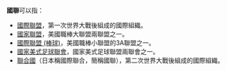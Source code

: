 '''國聯'''可以指：
* [[國際聯盟|國際聯盟]]，第一次世界大戰後組成的國際組織。
* [[國家聯盟|國家聯盟]]，美國職棒大聯盟兩聯盟之一。
* [[國際聯盟_(棒球)|國際聯盟 (棒球)]]，美國職棒小聯盟的3A聯盟之一。
* [[國家美式足球聯會|國家美式足球聯會]]，國家美式足球聯盟兩聯會之一。
* [[聯合國|聯合國]]（日本稱國際聯合，簡稱國聯），第二次世界大戰後組成的國際組織。

{{Disambiguation|cat=二字组织机构消歧义}}